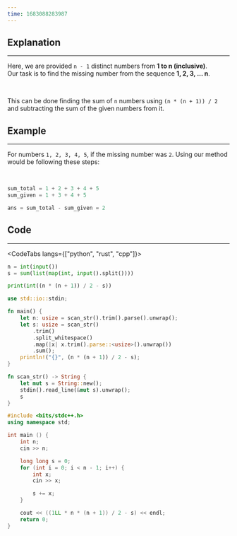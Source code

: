 ```yaml
---
time: 1683088283987
---
```


## Explanation

<hr />

Here, we are provided `n - 1` distinct numbers from **1 to n (inclusive)**.\
Our task is to find the missing number from the sequence **1, 2, 3, ... n**.

<br />

This can be done finding the sum of `n` numbers using `(n * (n + 1)) / 2` and subtracting the sum of the given numbers from it. 

## Example

<hr />

For numbers `1, 2, 3, 4, 5`, if the missing number was `2`. Using our method would be following these steps:

<br />

```python
sum_total = 1 + 2 + 3 + 4 + 5
sum_given = 1 + 3 + 4 + 5

ans = sum_total - sum_given = 2
```

## Code

<hr />

<CodeTabs langs={["python", "rust", "cpp"]}>

```python
n = int(input())
s = sum(list(map(int, input().split())))

print(int((n * (n + 1)) / 2 - s))
```

```rust
use std::io::stdin;

fn main() {
    let n: usize = scan_str().trim().parse().unwrap();
    let s: usize = scan_str()
        .trim()
        .split_whitespace()
        .map(|x| x.trim().parse::<usize>().unwrap())
        .sum();
    println!("{}", (n * (n + 1)) / 2 - s);
}

fn scan_str() -> String {
    let mut s = String::new();
    stdin().read_line(&mut s).unwrap();
    s
}
```

```cpp
#include <bits/stdc++.h>
using namespace std;

int main () {
    int n;
    cin >> n;

    long long s = 0;
    for (int i = 0; i < n - 1; i++) {
        int x;
        cin >> x;

        s += x;
    }

    cout << ((1LL * n * (n + 1)) / 2 - s) << endl;
    return 0;
}

```

</CodeTabs>
